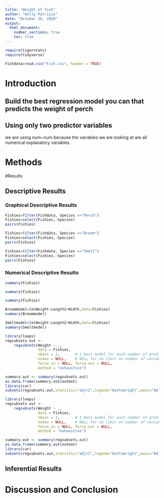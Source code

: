 ```yaml
---
title: "Weight of Fish"
author: "Kelly Patrizio"
date: "October 28, 2020"
output: 
  html_document:
    number_sections: true
    toc: true
---
```



```r
require(tigerstats)
require(tidyverse)
```
```r
Fishdata=read.csv("Fish.csv", header = TRUE)

```

# Introduction

<!--In this section you explain what you are trying to show.  Where did the data come from?  What is the research or other question you are trying to answer?!-->



## Build the best regression model you can that predicts the weight of perch
## Using only two predictor variables 



we are using num~num because the variables we are looking at are all numerical explanatory variables.






# Methods

<!--Decide on your methods:  use "variable analysis" or other appropriate descriptors.  Make sure to choose at least one graphical method and at least one numerical method.!-->

#Results

<!--Divide this section into two sub-sections:  One for your descriptive  results and one for your inferential results.!-->

## Descriptive Results

### Graphical Descriptive Results

```r
Fishies=filter(Fishdata, Species =="Perch")
Fishies=select(Fishies,-Species)
pairs(Fishies)
```


```r
Fishies=filter(Fishdata, Species =="Bream")
Fishies=select(Fishies,-Species)
pairs(Fishies)
```

```r
Fishies=filter(Fishdata, Species =="Smelt")
Fishies=select(Fishies,-Species)
pairs(Fishies)
```

<!--Graphical results here.  Make sure to show your code.  Provide appropriate labels for axes, giving units if possible, and provide a good title for the graph, too.  Use the graphical results to describe the patterns if any that exist in the data as focused toward the research question!-->

### Numerical Descriptive Results
```r
summary(Fishies)
```

```r
summary(Fishies)
```

```r
summary(Fishies)
```


<!--Numerical results go here. Use the numerical results to describe the patterns if any that exist in the data as focused toward the research question!-->

```r
Breammodel=lm(Weight~Length2+Width,data=Fishies)
summary(Breammodel)

```

```r
Smeltmodel=lm(Weight~Length2+Width,data=Fishies)
summary(Smeltmodel)
```

```r
library(leaps)
regsubsets.out <-
    regsubsets(Weight ~ .,
               data = Fishies,
               nbest = 1,       # 1 best model for each number of predictors
               nvmax = NULL,    # NULL for no limit on number of variables
               force.in = NULL, force.out = NULL,
               method = "exhaustive")

summary.out <- summary(regsubsets.out)
as.data.frame(summary.out$outmat)
library(car)
subsets(regsubsets.out,statistic="adjr2",legend="bottomright",main="Adjusted R^2")
```

```r
library(leaps)
regsubsets.out <-
    regsubsets(Weight ~ .,
               data = Fishies,
               nbest = 1,       # 1 best model for each number of predictors
               nvmax = NULL,    # NULL for no limit on number of variables
               force.in = NULL, force.out = NULL,
               method = "exhaustive")

summary.out <- summary(regsubsets.out)
as.data.frame(summary.out$outmat)
library(car)
subsets(regsubsets.out,statistic="adjr2",legend="bottomright",main="Adjusted R^2")
```


## Inferential Results

<!--State hypothesis clearly.  Make sure your discussion of the inferential test covers all the aspects that the test output produces, such as test statistic, p-value etc.  Make a decision about the null hypothesis, explain the assumptions on which the selected test/procedure was based, and why the chosen procedure satisfys the assumptions and is appropriate to answer the research question!-->


# Discussion and Conclusion

<!--Discussion and conclusion here.  If you found a relationship be sure to consider whether the relationship occurs because one of the variavbles causes the other, or whether they perhasps are related for some other reason.  Watch the chapter 6 videos from the GeorgeTown videos collection.!-->
